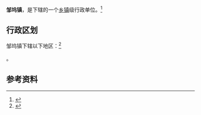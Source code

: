 {{中国乡级行政区|37/04/03/103/000}}

'''邹坞镇'''，是{{PRC admin/fullname|37/04/03/103/000|3}}下辖的一个[[乡镇|乡镇]]级行政单位。<ref>{{PRC admin/ref sgc|{{PRC admin/parent|37/04/03/103/000}}}}</ref>

== 行政区划 ==

邹坞镇下辖以下地区：<ref>{{PRC admin/ref sgc|37/04/03/103/000}}</ref>

{{PRC admin/children|37/04/03/103/000}}。

== 参考资料 ==

{{reflist}}

{{行政区划小作品}}
{{PRC admin/navcat|37/04/03/103/000}}